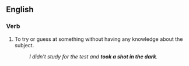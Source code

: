 ==English==

===Verb===
{{head|en|verb|head=[[take]] [[a]] [[shot in the dark]]}}

# {{lb|en|idiomatic}} To try or guess at something without having any knowledge about the subject.
#: ''I didn't study for the test and '''took a shot in the dark'''.''